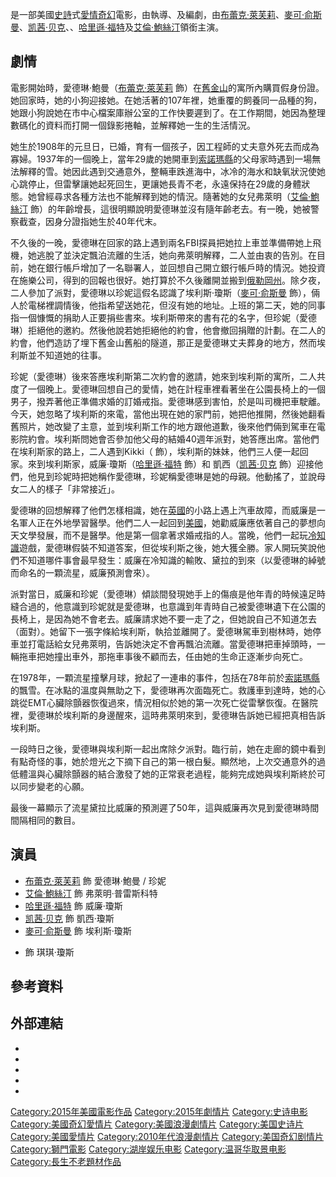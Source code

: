 {{noteTA
|G1=Show
|G2=Movie
|1=zh-tw:湯姆·羅森堡;zh-cn:汤姆·罗森伯格;
|2=zh-tw:羅柏·西蒙森;zh-cn:罗布·西蒙森;
|3=zh-cn:阿戴琳;zh-tw:艾黛蓮;zh-hk:愛德蓮;
|4=zh-hk:艾倫·布斯汀;zh-tw:艾倫·鮑絲汀;zh-cn:艾伦·波斯蒂恩;
|5=zh-cn:加里·卢切西;zh-tw:蓋瑞·路契西;
|6=zh-tw:席尼·基墨;zh-cn:悉德尼·金梅尔;
|7=zh-hk:碧琪·麗芙莉;zh-tw:布蕾克·萊芙莉;zh-cn:布莱克·莱夫利;
|8=zh-cn:米契尔·哈思曼;zh-tw:麥可·俞斯曼;
|9=zh-cn:凯西·贝克尔;zh-tw:凱西·柏克;zh-hk:嘉菲·碧加;
|10=zh-hk:李·杜蘭·奇伊格;zh-tw:李·托蘭德·克萊格;zh-cn:李·托兰德·克莱格;
|11=zh-hk:時光逆愛90年;zh-tw:時空永恆的愛戀;zh-cn:时光尽头的恋人;
}}
{{电影信息框
| name = 時空永恆的愛戀
| original_name = ''The Age of Adaline''
| image = Age of adaline film.jpg
| image_size = 
| caption = 海報
| film name = 
| director = {{link-en|李·托蘭德·克萊格|Lee Toland Krieger}}
| producer = {{link-en|悉德尼·金梅尔|Sidney Kimmel}}<br>{{link-en|蓋瑞·路契西|Gary Lucchesi}}<br>{{link-en|阿利克斯·麥迪根|Alix Madigan}}<br>{{link-en|湯姆·羅森堡|Tom Rosenberg}}
| writer = {{link-en|J·米爾斯·古洛|J. Mills Goodloe}}<br>{{link-en|薩爾瓦多·帕克斯維茲|Salvador Paskowitz}}
| starring = [[布蕾克·萊芙莉|布蕾克·萊芙莉]]<br>[[麥可·俞斯曼|麥可·俞斯曼]]<br>[[凯茜·贝克|凯茜·贝克]]<br>{{link-en|阿曼達·克魯|Amanda Crew}}<br>[[哈里遜·福特|哈里遜·福特]]<br>[[艾倫·鮑絲汀|艾倫·鮑絲汀]]
| music = {{link-en|羅柏·西蒙森|Rob Simonsen}}
| cinematography = David Lanzenberg
| editing = Melissa Kent
| studio = [[湖岸娛樂|湖岸娛樂]]<br>{{link-en|悉德尼·金梅尔|Sidney Kimmel}}
| distributor = [[狮门娱乐|獅門]]
| released = {{Film date|2015|4|24|美國|2015|5|08|臺灣|2015|5|21|香港}}
| runtime = 110 分鐘
| country = {{美國電影產地}}
| language = 英语
| budget = $2500萬美元<ref>{{cite web|url=https://pro-labs.imdb.com/name/nm0401264?rf=cons_nm_contact&ref_=cons_nm_contact|title=Michiel Huisman|work=imdb.com|accessdate=2015-07-09|archive-date=2016-03-05|archive-url=https://web.archive.org/web/20160305120319/https://pro-labs.imdb.com/name/nm0401264?rf=cons_nm_contact&ref_=cons_nm_contact|dead-url=no}}</ref>
| gross = $6566萬美元<ref name="BOM">{{cite web |url= http://www.boxofficemojo.com/movies/?id=ageofadaline.htm |title= The Age of Adaline (2015) |publisher= [[Amazon.com|Amazon.com]] |work= [[Box_Office_Mojo|Box Office Mojo]] |accessdate= July 6, 2015 |archive-date= 2015-08-09 |archive-url= https://web.archive.org/web/20150809081057/http://www.boxofficemojo.com/movies/?id=ageofadaline.htm |dead-url= no }}</ref>
| tw_name = 時空永恆的愛戀
| hk_name = 時光逆愛90年
| cn_name = 时光尽头的恋人
}}

{{作品名稱|name=''The Age of Adaline''|hk=時光逆愛90年|tw=時空永恆的愛戀|cn=时光尽头的恋人}}是一部美國[[史诗片|史詩]]式[[愛情片|愛情]][[奇幻电影|奇幻]]電影，由{{link-en|李·托蘭德·克萊格|Lee Toland Krieger}}執導、{{link-en|J·米爾斯·古洛|J. Mills Goodloe}}及{{link-en|薩爾瓦多·帕克斯維茲|Salvador Paskowitz}}編劇，由[[布蕾克·萊芙莉|布蕾克·萊芙莉]]、[[麥可·俞斯曼|麥可·俞斯曼]]、[[凯茜·贝克|凯茜·贝克]]、{{link-en|阿曼達·克魯|Amanda Crew}}、[[哈里遜·福特|哈里遜·福特]]及[[艾倫·鮑絲汀|艾倫·鮑絲汀]]領銜主演。

== 劇情 ==
電影開始時，愛德琳·鮑曼（[[布蕾克·萊芙莉|布蕾克·萊芙莉]] 飾）在[[舊金山|舊金山]]的寓所內購買假身份證。她回家時，她的小狗迎接她。在她活著的107年裡，她重覆的飼養同一品種的狗，她跟小狗說她在市中心檔案庫辦公室的工作快要遲到了。在工作期間，她因為整理數碼化的資料而打開一個錄影捲軸，並解釋她一生的生活情況。

她生於1908年的元旦日，已婚，育有一個孩子，因工程師的丈夫意外死去而成為寡婦。1937年的一個晚上，當年29歲的她開車到[[索諾瑪縣|索諾瑪縣]]的父母家時遇到一場無法解釋的雪。她因此遇到交通意外，整輛車跌進海中，冰冷的海水和缺氧狀況使她心跳停止，但雷擊讓她起死回生，更讓她長青不老，永遠保持在29歲的身體狀態。她曾經尋求各種方法也不能解釋到她的情況。隨著她的女兒弗萊明（[[艾倫·鮑絲汀|艾倫·鮑絲汀]] 飾）的年齡增長，這很明顯說明愛德琳並沒有隨年齡老去。有一晚，她被警察截查，因身分證指她生於40年代末。

不久後的一晚，愛德琳在回家的路上遇到兩名FBI探員把她拉上車並準備帶她上飛機，她逃脫了並決定飄泊流離的生活，她向弗萊明解釋，二人並由衷的告別。在目前，她在銀行帳戶增加了一名聯署人，並回想自己開立銀行帳戶時的情況。她投資在施樂公司，得到的回報也很好。她打算於不久後離開並搬到[[俄勒岡州|俄勒岡州]]。除夕夜，二人參加了派對，愛德琳以珍妮這假名認識了埃利斯·瓊斯（[[麥可·俞斯曼|麥可·俞斯曼]] 飾），倆人於電梯裡調情後，他指希望送她花，但沒有她的地址。上班的第二天，她的同事指一個慷慨的捐助人正要捐些書來。埃利斯帶來的書有花的名字，但珍妮（愛德琳）拒絕他的邀約。然後他說若她拒絕他的約會，他會撤回捐贈的計劃。在二人的約會，他們造訪了埋下舊金山舊船的隧道，那正是愛德琳丈夫葬身的地方，然而埃利斯並不知道她的往事。

珍妮（愛德琳）後來答應埃利斯第二次約會的邀請，她來到埃利斯的寓所，二人共度了一個晚上。愛德琳回想自己的愛情，她在計程車裡看著坐在公園長椅上的一個男子，撥弄著他正準備求婚的訂婚戒指。愛德琳感到害怕，於是叫司機把車駛離。今天，她忽略了埃利斯的來電，當他出現在她的家門前，她把他推開，然後她翻看舊照片，她改變了主意，並到埃利斯工作的地方跟他道歉，後來他們倆到駕車在電影院約會。埃利斯問她會否參加他父母的結婚40週年派對，她答應出席。當他們在埃利斯家的路上，二人遇到Kikki（{{link-en|阿曼達·克魯|Amanda Crew}} 飾），埃利斯的妹妹，他們三人便一起回家。來到埃利斯家，威廉·瓊斯（[[哈里遜·福特|哈里遜·福特]] 飾）和 凱西（[[凯茜·贝克|凯茜·贝克]] 飾）迎接他們，他見到珍妮時把她稱作愛德琳，珍妮稱愛德琳是她的母親。他動搖了，並說母女二人的樣子「非常接近」。

愛德琳的回想解釋了他們怎樣相識，她在[[英國|英國]]的小路上遇上汽車故障，而威廉是一名軍人正在外地學習醫學。他們二人一起回到[[美國|美國]]，她勸威廉應依著自己的夢想向天文學發展，而不是醫學。他是第一個拿著求婚戒指的人。當晚，他們一起玩[[冷知識|冷知識]]遊戲，愛德琳假裝不知道答案，但從埃利斯之後，她大獲全勝。家人開玩笑說他們不知道哪件事會最早發生：威廉在冷知識的輸敗、黛拉的到來（以愛德琳的綽號而命名的一顆流星，威廉預測會來）。

派對當日，威廉和珍妮（愛德琳）傾談間發現她手上的傷痕是他年青的時候遠足時縫合過的，他意識到珍妮就是愛德琳，也意識到年青時自己被愛德琳遺下在公園的長椅上，是因為她不會老去。威廉請求她不要一走了之，但她說自己不知道怎去（面對）。她留下一張字條給埃利斯，執拾並離開了。愛德琳駕車到樹林時，她停車並打電話給女兒弗萊明，告訴她決定不會再飄泊流離。當愛德琳把車掉頭時，一輛拖車把她撞出車外，那拖車事後不顧而去，任由她的生命正逐漸步向死亡。

在1978年，一顆流星撞擊月球，掀起了一連串的事件，包括在78年前於[[索諾瑪縣|索諾瑪縣]]的飄雪。在冰點的溫度與無助之下，愛德琳再次面臨死亡。救護車到達時，她的心跳從EMT心臟除顫器恢復過來，情況相似於她的第一次死亡從雷擊恢復。在醫院裡，愛德琳於埃利斯的身邊醒來，這時弗萊明來到，愛德琳告訴她已經把真相告訴埃利斯。

一段時日之後，愛德琳與埃利斯一起出席除夕派對。臨行前，她在走廊的鏡中看到有點奇怪的事，她於燈光之下摘下自己的第一根白髮。顯然地，上次交通意外的過低體溫與心臟除顫器的結合激發了她的正常衰老過程，能夠完成她與埃利斯終於可以同步變老的心願。

最後一幕顯示了流星黛拉比威廉的預測遲了50年，這與威廉再次見到愛德琳時間間隔相同的數目。

== 演員 ==
* [[布蕾克·萊芙莉|布蕾克·萊芙莉]] 飾 愛德琳·鮑曼 / 珍妮
* [[艾倫·鮑絲汀|艾倫·鮑絲汀]] 飾 弗萊明·普雷斯科特
* [[哈里遜·福特|哈里遜·福特]] 飾 威廉·瓊斯
* [[凯茜·贝克|凯茜·贝克]] 飾 凱西·瓊斯
* [[麥可·俞斯曼|麥可·俞斯曼]] 飾 埃利斯·瓊斯
* {{link-en|阿曼達·克魯|Amanda Crew}} 飾 琪琪·瓊斯

== 參考資料 ==
{{reflist}}

== 外部連結 ==
* {{IMDb title|1655441}}
* {{Amg title|593588}}
* {{mojo title|ageofadaline}}
* {{Rotten-tomatoes|the_age_of_adaline}}
* {{metacritic film|the-age-of-adaline}}

{{DEFAULTSORT:AGE}}
[[Category:2015年美國電影作品|Category:2015年美國電影作品]]
[[Category:2015年劇情片|Category:2015年劇情片]]
[[Category:史诗电影|Category:史诗电影]]
[[Category:美國奇幻愛情片|Category:美國奇幻愛情片]]
[[Category:美國浪漫劇情片|Category:美國浪漫劇情片]]
[[Category:美国史诗片|Category:美国史诗片]]
[[Category:美國愛情片|Category:美國愛情片]]
[[Category:2010年代浪漫劇情片|Category:2010年代浪漫劇情片]]
[[Category:美国奇幻剧情片|Category:美国奇幻剧情片]]
[[Category:獅門電影|Category:獅門電影]]
[[Category:湖岸娱乐电影|Category:湖岸娱乐电影]]
[[Category:温哥华取景电影|Category:温哥华取景电影]]
[[Category:長生不老題材作品|Category:長生不老題材作品]]